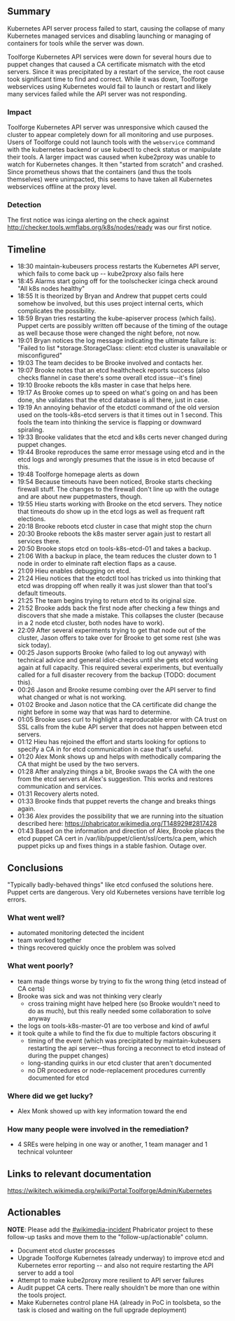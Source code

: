 {{tracked|T232536}}
{{irdoc|status=final}}
== Summary ==
Kubernetes API server process failed to start, causing the collapse of many Kubernetes managed services and disabling launching or managing of containers for tools while the server was down.

Toolforge Kubernetes API services were down for several hours due to puppet changes that caused a CA certificate mismatch with the etcd servers.  Since it was precipitated by a restart of the service, the root cause took significant time to find and correct.  While it was down, Toolforge webservices using Kubernetes would fail to launch or restart and likely many services failed while the API server was not responding.

=== Impact ===
Toolforge Kubernetes API server was unresponsive which caused the cluster to appear completely down for all monitoring and use purposes. Users of Toolforge could not launch tools with the <code>webservice</code> command with the kubernetes backend or use kubectl to check status or manipulate their tools. A larger impact was caused when kube2proxy was unable to watch for Kubernetes changes.  It then "started from scratch" and crashed.  Since prometheus shows that the containers (and thus the tools themselves) were unimpacted, this seems to have taken all Kubernetes webservices offline at the proxy level.

=== Detection ===
The first notice was icinga alerting on the check against http://checker.tools.wmflabs.org/k8s/nodes/ready was our first notice.

== Timeline ==
<!-- Tips/Reminders:
- Graphs of the error rate or other surrogate, if available, are useful as well.
- Please ensure to remove private information.
- You can link to a specific offset in SAL using the SAL tool: https://tools.wmflabs.org/sal/
  For example: https://tools.wmflabs.org/sal/production?q=synchronized&d=2012-01-01
A trivial example timeline is given below.
-->
* 18:30 maintain-kubeusers process restarts the Kubernetes API server, which fails to come back up -- kube2proxy also fails here
* 18:45 Alarms start going off for the toolschecker icinga check around "All k8s nodes healthy"
* 18:55 It is theorized by Bryan and Andrew that puppet certs could somehow be involved, but this uses project internal certs, which complicates the possibility.
* 18:59 Bryan tries restarting the kube-apiserver process (which fails). Puppet certs are possibly written off because of the timing of the outage as well because those were changed the night before, not now.
* 19:01 Bryan notices the log message indicating the ultimate failure is: "Failed to list *storage.StorageClass: client: etcd cluster is unavailable or misconfigured"
* 19:03 The team decides to be Brooke involved and contacts her.
* 19:07 Brooke notes that an etcd healthcheck reports success (also checks flannel in case there's some overall etcd issue--it's fine)
* 19:10 Brooke reboots the k8s master in case that helps here.
* 19:17 As Brooke comes up to speed on what's going on and has been done, she validates that the etcd database is all there, just in case.
* 19:19 An annoying behavior of the etcdctl command of the old version used on the tools-k8s-etcd servers is that it times out in 1 second. This fools the team into thinking the service is flapping or downward spiraling.
* 19:33 Brooke validates that the etcd and k8s certs never changed during puppet changes.
* 19:44 Brooke reproduces the same error message using etcd and in the etcd logs and wrongly presumes that the issue is in etcd because of this.
* 19:48 Toolforge homepage alerts as down
* 19:54 Because timeouts have been noticed, Brooke starts checking firewall stuff. The changes to the firewall don't line up with the outage and are about new puppetmasters, though.
* 19:55 Hieu starts working with Brooke on the etcd servers. They notice that timeouts do show up in the etcd logs as well as frequent raft elections.
* 20:18 Brooke reboots etcd cluster in case that might stop the churn
* 20:30 Brooke reboots the k8s master server again just to restart all services there.
* 20:50 Brooke stops etcd on tools-k8s-etcd-01 and takes a backup.
* 21:06 With a backup in place, the team reduces the cluster down to 1 node in order to elminate raft election flaps as a cause.
* 21:09 Hieu enables debugging on etcd.
* 21:24 Hieu notices that the etcdctl tool has tricked us into thinking that etcd was dropping off when really it was just slower than that tool's default timeouts.
* 21:25 The team begins trying to return etcd to its original size.
* 21:52 Brooke adds back the first node after checking a few things and discovers that she made a mistake.  This collapses the cluster (because in a 2 node etcd cluster, both nodes have to work).
* 22:09 After several experiments trying to get that node out of the cluster, Jason offers to take over for Brooke to get some rest (she was sick today).
* 00:25 Jason supports Brooke (who failed to log out anyway) with technical advice and general idiot-checks until she gets etcd working again at full capacity.  This required several experiments, but eventually called for a full disaster recovery from the backup (TODO: document this).
* 00:26 Jason and Brooke resume combing over the API server to find what changed or what is not working.
* 01:02 Brooke and Jason notice that the CA certificate did change the night before in some way that was hard to determine.
* 01:05 Brooke uses curl to highlight a reproducable error with CA trust on SSL calls from the kube API server that does not happen between etcd servers.
* 01:12 Hieu has rejoined the effort and starts looking for options to specify a CA in for etcd communication in case that's useful.
* 01:20 Alex Monk shows up and helps with methodically comparing the CA that might be used by the two servers.
* 01:28 After analyzing things a bit, Brooke swaps the CA with the one from the etcd servers at Alex's suggestion.  This works and restores communication and services.
* 01:31 Recovery alerts noted.
* 01:33 Brooke finds that puppet reverts the change and breaks things again.
* 01:36 Alex provides the possibility that we are running into the situation described here: https://phabricator.wikimedia.org/T148929#2817428
* 01:43 Based on the information and direction of Alex, Brooke places the etcd puppet CA cert in /var/lib/puppet/client/ssl/certs/ca.pem, which puppet picks up and fixes things in a stable fashion. Outage over.

== Conclusions ==
"Typically badly-behaved things" like etcd confused the solutions here. Puppet certs are dangerous. Very old Kubernetes versions have terrible log errors.

=== What went well? ===
* automated monitoring detected the incident
* team worked together
* things recovered quickly once the problem was solved

=== What went poorly? ===
* team made things worse by trying to fix the wrong thing (etcd instead of CA certs)
* Brooke was sick and was not thinking very clearly
** cross training might have helped here (so Brooke wouldn't need to do as much), but this really needed some collaboration to solve anyway
* the logs on tools-k8s-master-01 are too verbose and kind of awful
* it took quite a while to find the fix due to multiple factors obscuring it
** timing of the event (which was precipitated by maintain-kubeusers restarting the api server--thus forcing a reconnect to etcd instead of during the puppet changes)
** long-standing quirks in our etcd cluster that aren't documented
** no DR procedures or node-replacement procedures currently documented for etcd

=== Where did we get lucky? ===
* Alex Monk showed up with key information toward the end

=== How many people were involved in the remediation? ===

* 4 SREs were helping in one way or another, 1 team manager and 1 technical volunteer

== Links to relevant documentation ==
https://wikitech.wikimedia.org/wiki/Portal:Toolforge/Admin/Kubernetes

== Actionables ==

'''NOTE''': Please add the [[phab:tag/wikimedia-incident/|#wikimedia-incident]] Phabricator project to these follow-up tasks and move them to the "follow-up/actionable" column.
* Document etcd cluster processes {{Phabricator|T232769}}
* Upgrade Toolforge Kubernetes (already underway) to improve etcd and Kubernetes error reporting -- and also not require restarting the API server to add a tool {{Phabricator|T214513}}
* Attempt to make kube2proxy more resilient to API server failures {{Phabricator|T232770}}
* Audit puppet CA certs.  There really shouldn't be more than one within the tools project. {{Phabricator|T232772}}
* Make Kubernetes control plane HA (already in PoC in toolsbeta, so the task is closed and waiting on the full upgrade deployment) {{Phabricator|T142862}}